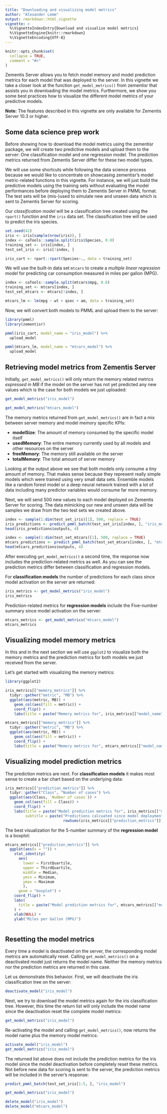 ```yaml
---
title: "Downloading and visualizing model metrics"
author: "Alexander Lemm"
output: rmarkdown::html_vignette
vignette: >
  %\VignetteIndexEntry{Download and visualize model metrics}
  %\VignetteEngine{knitr::rmarkdown}
  %\VignetteEncoding{UTF-8}
---
```


```r
knitr::opts_chunk$set(
  collapse = TRUE,
  comment = "#>"
)
```

Zementis Server allows you to fetch model memory and model prediction metrics for each  model that was deployed to the server. In this vignette we take a closer look at the function `get_model_metrics()` from zementisr that assists you in downloading the model metrics. Furthermore, we show you some best practices how to visualize the different model metrics of your predictive models. 

__Note:__ The features described in this vignette are only available for Zementis Server 10.3 or higher.

## Some data science prep work

Before showing how to download the model metrics using the zementisr package, we will create two predictive models and upload them to the server: One classification model and one regression model. The prediction metrics returned from Zementis Server differ for these two model types. 

We will use some shortcuts while following the data science process because we would like to concentrate on showcasing zementisr's model metric-related functions in this vignette. For instance, we will just build the predictive models using the training sets without evaluating the model performances before deploying them to Zementis Server in PMML format. The test sets will be (mis-)used to simulate new and unseen data which is sent to Zementis Server for scoring.

Our _classification model_ will be a classification tree created using the `rpart()` function and the `iris` data set. The classification tree will be used to predict the iris species. 

```r
set.seed(42)
iris <- iris[sample(nrow(iris)), ]
index <- caTools::sample.split(iris$Species, 0.8)
training_set <- iris[index, ]
test_set_iris <- iris[!index, ]

iris_cart <- rpart::rpart(Species~., data = training_set)
```

We will use the built-in data set `mtcars` to create a _multiple linear regression model_ for predicting car consumption measured in miles per gallon (MPG).

```r
index <- caTools::sample.split(mtcars$mpg, 0.8)
training_set <- mtcars[index, ]
test_set_mtcars <- mtcars[!index, ]

mtcars_lm <- lm(mpg ~ wt + qsec + am, data = training_set)
```

Now, we will convert both models to PMML and upload them to the server:

```r
library(pmml)
library(zementisr)

pmml(iris_cart, model_name = "iris_model") %>%
  upload_model

pmml(mtcars_lm, model_name = "mtcars_model") %>%
  upload_model
```

## Retrieving model metrics from Zementis Server

Initially, `get_model_metrics()` will only return the memory related metrics _expressed in MB_ if the model on the server has not yet predicted any new values which is the case for both models we just uploaded:

```r
get_model_metrics("iris_model")

get_model_metrics("mtcars_model")
```

The memory metrics returned from `get_model_metrics()` are in fact a mix between server memory and model memory specific KPIs:

* __modelSize__: The amount of memory consumed by the specific model itself
* __usedMemory__: The entire memory currently used by all models and other resources on the server
* __freeMemory__: The memory still available on the server
* __totalMemory__: The total amount of server memory 

Looking at the output above we see that both models only consume a tiny amount of memory. That makes sense because they represent really simple models which were trained using very small data sets. Ensemble models like a random forest model or a deep neural network trained with a lot of data including many predictor variables would consume far more memory.

Next, we will send 500 new values to each model deployed on Zementis Server for scoring. The data mimicking our new and unseen data will be samples we draw from the two test sets we created above.  

```r
index <- sample(1:dim(test_set_iris)[1], 500, replace = TRUE)
iris_predictions <- predict_pmml_batch(test_set_iris[index, ], "iris_model")
head(iris_predictions$outputs, 4)

index <- sample(1:dim(test_set_mtcars)[1], 500, replace = TRUE)
mtcars_predictions <- predict_pmml_batch(test_set_mtcars[index, ], "mtcars_model")
head(mtcars_predictions$outputs, 4)
```


After executing `get_model_metrics()` a second time, the response now includes the prediction-related metrics as well. As you can see the prediction metrics differ between classification and regression models.

For __classification models__ the number of predictions for each class since model activation on the server are returned:

```r
iris_metrics <- get_model_metrics("iris_model")
iris_metrics
```
Prediction-related metrics for __regression models__ include the Five-number summary since model activation on the server:

```r
mtcars_metrics <- get_model_metrics("mtcars_model")
mtcars_metrics
```


## Visualizing model memory metrics

In this and in the next section we will use `ggplot2` to visualize both the memory metrics and the prediction metrics for both models we just received from the server.

Let's get started with visualizing the memory metrics:

```r
library(ggplot2)

iris_metrics[["memory_metrics"]] %>% 
  tidyr::gather("metric", "MB") %>% 
  ggplot(aes(metric, MB)) + 
    geom_col(aes(fill = metric)) + 
    coord_flip() + 
    labs(title = paste("Memory metrics for", iris_metrics[["model_name"]]))
```

```r
mtcars_metrics[["memory_metrics"]] %>% 
  tidyr::gather("metric", "MB") %>% 
  ggplot(aes(metric, MB)) + 
    geom_col(aes(fill = metric)) + 
    coord_flip() + 
    labs(title = paste("Memory metrics for", mtcars_metrics[["model_name"]]))
```


## Visualizing model prediction metrics 

The prediction metrics are next. For __classification models__ it makes most sense to create a bar chart based on the underlying data:

```r
iris_metrics[["prediction_metrics"]] %>% 
  tidyr::gather("Class", "Number of cases") %>% 
  ggplot(aes(Class, `Number of cases`)) + 
    geom_col(aes(fill = Class)) + 
    coord_flip() + 
    labs(title = paste("Model prediction metrics for", iris_metrics[["model_name"]]),
         subtitle = paste("Predictions calcuated since model deployment:",
                          rowSums(iris_metrics[["prediction_metrics"]])))
```

The best visualization for the 5-number summary of the __regression model__ is a boxplot:

```r
mtcars_metrics[["prediction_metrics"]] %>%
  ggplot(aes(x = "")) +
    stat_identity(
      aes(
        lower = FirstQuartile,
        upper = ThirdQuartile,
        middle = Median,
        ymin = Minimum,
        ymax = Maximum
        ),
      geom = "boxplot") +
    coord_flip() +
    labs(
      title = paste("Model prediction metrics for", mtcars_metrics[["model_name"]])
    ) +
    xlab(NULL) +
    ylab("Miles per Gallon (MPG)")
    
```

## Resetting the model metrics

Every time a model is deactivated on the server, the corresponding model metrics are automatically reset. Calling `get_model_metrics()` on a deactivated model  just returns the model name. Neither the memory metrics nor the prediction metrics are returned in this case.

Let us demonstrate this behavior. First, we will deactivate the iris classification tree on the server:

```r
deactivate_model("iris_model")
```

Next, we try to download the model metrics again for the iris classification tree. However, this time the return list will only include the model name since the deactivation reset the complete model metrics:

```r
get_model_metrics("iris_model")
```

Re-activating the model and calling `get_model_metrics()`, now returns the model name plus the memory model metrics:

```r
activate_model("iris_model")
get_model_metrics("iris_model")
```

The returned list above does not include the prediction metrics for the iris model since the model deactivation before completely reset these metrics. Not before new data for scoring is sent to the server, the prediction metrics will be included in the server's response:

```r
predict_pmml_batch(test_set_iris[1:5, ], "iris_model")
```

```r
get_model_metrics("iris_model")
```

```r
delete_model("iris_model")
delete_model("mtcars_model")
```




